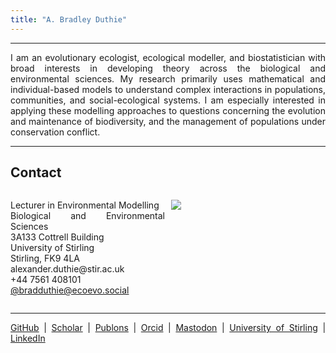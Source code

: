 ```yaml
---
title: "A. Bradley Duthie"
---
```


<hr>
<style>
body {
text-align: justify}
</style>

I am an evolutionary ecologist, ecological modeller, and biostatistician with broad interests in developing theory across the biological and environmental sciences. My research primarily uses mathematical and individual-based models to understand complex interactions in populations, communities, and social-ecological systems. I am especially interested in applying these modelling approaches to questions concerning the evolution and maintenance of biodiversity, and the management of populations under conservation conflict. <br>

<hr>

## Contact


:::: {style="display: grid; grid-template-columns: 1fr 1fr; grid-column-gap: 10px;"}

::: {}

Lecturer in Environmental Modelling  
Biological and Environmental Sciences  
3A133 Cottrell Building  
University of Stirling  
Stirling, FK9 4LA  
alexander.duthie@stir.ac.uk  
+44 7561 408101  
 <a rel = "me" href = "https://ecoevo.social/@bradduthie">@bradduthie@ecoevo.social</a>

:::

::: {}


![](img/self.png)


:::

::::

<hr>


[GitHub](https://github.com/bradduthie) | [Scholar](https://scholar.google.co.uk/citations?user=l_pNM8QAAAAJ&hl=en) | [Publons](https://www.webofscience.com/wos/author/record/1592981) | [Orcid](https://orcid.org/0000-0001-8343-4995) | [Mastodon](https://ecoevo.social/@bradduthie) | [University of Stirling](https://www.stir.ac.uk/people/256880) | [LinkedIn](https://www.linkedin.com/in/bradduthie?trk=nav_responsive_tab_profile_pic)
